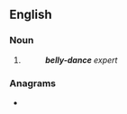 {{also|belly dance}}
==English==

===Noun===
{{head|en|noun}}

# {{attributive form of|en|belly dance|nodot=1}}
#: '''''belly-dance''' expert''

===Anagrams===
* {{anagrams|en|a=abcdeellny|call-by-need}}